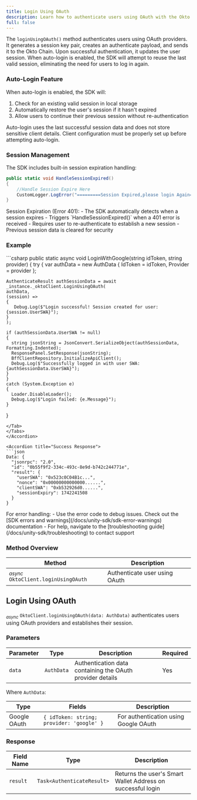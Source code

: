 ```yaml
---
title: Login Using OAuth
description: Learn how to authenticate users using OAuth with the Okto SDK.
full: false
---
```




The `loginUsingOAuth()` method authenticates users using OAuth providers. It generates a session key pair, creates an authenticate payload, and sends it to the Okto Chain. Upon successful authentication, it updates the user session. When auto-login is enabled, the SDK will attempt to reuse the last valid session, eliminating the need for users to log in again.

### Auto-Login Feature

When auto-login is enabled, the SDK will:
1. Check for an existing valid session in local storage
2. Automatically restore the user's session if it hasn't expired
3. Allow users to continue their previous session without re-authentication

<Callout type="info">
Auto-login uses the last successful session data and does not store sensitive client details. Client configuration must be properly set up before attempting auto-login.
</Callout>

### Session Management

The SDK includes built-in session expiration handling:

```csharp
public static void HandleSessionExpired()
{
    //Handle Session Expire Here
    CustomLogger.LogError("=========Session Expired,please login Again===========");
}
```

<Callout type="warning">
Session Expiration (Error 401):
- The SDK automatically detects when a session expires
- Triggers `HandleSessionExpired()` when a 401 error is received
- Requires user to re-authenticate to establish a new session
- Previous session data is cleared for security
</Callout>


### Example

<Accordions defaultValue="Usage">
<Accordion title="Usage">
<Tabs items={['C#']}>
<Tab value="C#">
```csharp
public static async void LoginWithGoogle(string idToken, string provider)
{
  try
  {
    var authData = new AuthData
    {
      IdToken = idToken,
      Provider = provider
    };

    AuthenticateResult authSessionData = await _instance._oktoClient.LoginUsingOAuth(
    authData,
    (session) =>
    {
       Debug.Log($"Login successful! Session created for user: {session.UserSWA}");
    }
    );

    if (authSessionData.UserSWA != null)
    {
      string jsonString = JsonConvert.SerializeObject(authSessionData, Formatting.Indented);
      ResponsePanel.SetResponse(jsonString);
      BffClientRepository.InitializeApiClient();
      Debug.Log($"Successfully logged in with user SWA: {authSessionData.UserSWA}");
    }
    }
    catch (System.Exception e)
    {
      Loader.DisableLoader();
      Debug.Log($"Login failed: {e.Message}");
    }
}
```
</Tab>
</Tabs>
</Accordion>

<Accordion title="Success Response">
```json
Data: {
  "jsonrpc": "2.0",
  "id": "0b55f9f2-334c-493c-8e9d-b742c244771e",
  "result": {
    "userSWA": "0x523c0C04B1c...",
    "nonce": "0x00000000000000......",
    "clientSWA": "0xb532926d0......",
    "sessionExpiry": 1742241508
  }
}
```
</Accordion>
</Accordions>

<Callout title="Note" type="info">
For error handling:
- Use the error code to debug issues. Check out the [SDK errors and warnings](/docs/unity-sdk/sdk-error-warnings) documentation
- For help, navigate to the [troubleshooting guide](/docs/unity-sdk/troubleshooting) to contact support
</Callout>

### Method Overview

| Method | Description |
|---------|-------------|
| <sub><i>async</i></sub> `OktoClient.loginUsingOAuth` | Authenticate user using OAuth |

<div className="method-box">

## Login Using OAuth

<sub><i>async</i></sub> `OktoClient.loginUsingOAuth(data: AuthData)` authenticates users using OAuth providers and establishes their session.

### Parameters

| Parameter | Type | Description | Required |
|-----------|------|-------------|----------|
| `data` | `AuthData` | Authentication data containing the OAuth provider details | Yes |

Where `AuthData`:

| Type | Fields | Description |
|------|--------|-------------|
| Google OAuth | `{ idToken: string; provider: 'google' }` | For authentication using Google OAuth |

### Response

<Callout title="Success Response">

| Field Name | Type | Description |
|------------|------|-------------|
| `result` | `Task<AuthenticateResult>` | Returns the user's Smart Wallet Address on successful login |

</Callout>

</div>